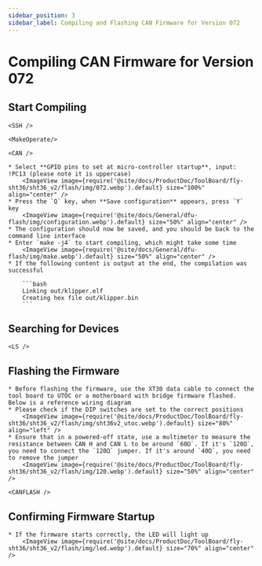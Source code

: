 ```yaml
---
sidebar_position: 3
sidebar_label: Compiling and Flashing CAN Firmware for Version 072
---
```





# Compiling CAN Firmware for Version 072

## Start Compiling

    <SSH />

    <MakeOperate/>

    <CAN />

    * Select **GPIO pins to set at micro-controller startup**, input: !PC13 (please note it is uppercase)
        <ImageView image={require('@site/docs/ProductDoc/ToolBoard/fly-sht36/sht36_v2/flash/img/072.webp').default} size="100%" align="center" />
    * Press the `Q` key, when **Save configuration** appears, press `Y` key
        <ImageView image={require('@site/docs/General/dfu-flash/img/configuration.webp').default} size="50%" align="center" />
    * The configuration should now be saved, and you should be back to the command line interface
    * Enter `make -j4` to start compiling, which might take some time
        <ImageView image={require('@site/docs/General/dfu-flash/img/make.webp').default} size="50%" align="center" />
    * If the following content is output at the end, the compilation was successful

        ```bash
        Linking out/klipper.elf
        Creating hex file out/klipper.bin
        ```

## Searching for Devices

    <LS />


## Flashing the Firmware

    * Before flashing the firmware, use the XT30 data cable to connect the tool board to UTOC or a motherboard with bridge firmware flashed. Below is a reference wiring diagram
    * Please check if the DIP switches are set to the correct positions
        <ImageView image={require('@site/docs/ProductDoc/ToolBoard/fly-sht36/sht36_v2/flash/img/sht36v2_utoc.webp').default} size="80%" align="left" />
    * Ensure that in a powered-off state, use a multimeter to measure the resistance between CAN H and CAN L to be around `60Ω`. If it's `120Ω`, you need to connect the `120Ω` jumper. If it's around `40Ω`, you need to remove the jumper
        <ImageView image={require('@site/docs/ProductDoc/ToolBoard/fly-sht36/sht36_v2/flash/img/120.webp').default} size="50%" align="center" />

    <CANFLASH />

## Confirming Firmware Startup

    * If the firmware starts correctly, the LED will light up
        <ImageView image={require('@site/docs/ProductDoc/ToolBoard/fly-sht36/sht36_v2/flash/img/led.webp').default} size="70%" align="center" />